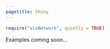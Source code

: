 ```yaml
---
pagetitle: Shiny
---
```


```r
require("visNetwork", quietly = TRUE)
```

Examples coming soon...

